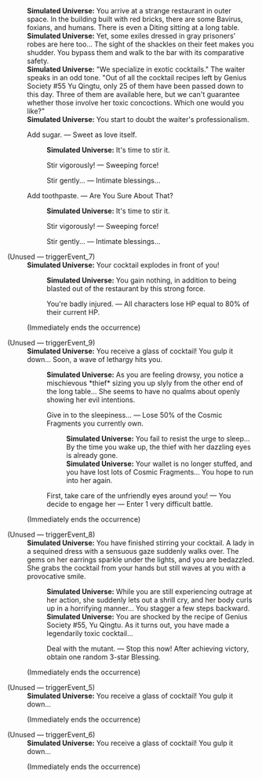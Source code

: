 {{Dialogue Start}}
:'''Simulated Universe:''' You arrive at a strange restaurant in outer space. In the building built with red bricks, there are some Bavirus, foxians, and humans. There is even a Diting sitting at a long table.
:'''Simulated Universe:''' Yet, some exiles dressed in gray prisoners' robes are here too... The sight of the shackles on their feet makes you shudder. You bypass them and walk to the bar with its comparative safety.
:'''Simulated Universe:''' "We specialize in exotic cocktails." The waiter speaks in an odd tone. "Out of all the cocktail recipes left by Genius Society #55 Yu Qingtu, only 25 of them have been passed down to this day. Three of them are available here, but we can't guarantee whether those involve her toxic concoctions. Which one would you like?"
:'''Simulated Universe:''' You start to doubt the waiter's professionalism.
:{{DIcon|Star}} Add sugar. &mdash; Sweet as love itself.
::'''Simulated Universe:''' It's time to stir it.
::{{DIcon|Star}} Stir vigorously! &mdash; Sweeping force!
::{{DIcon|Star}} Stir gently... &mdash; Intimate blessings...
:{{DIcon|Star}} Add toothpaste. &mdash; Are You Sure About That?
::'''Simulated Universe:''' It's time to stir it.
::{{DIcon|Star}} Stir vigorously! &mdash; Sweeping force!
::{{DIcon|Star}} Stir gently... &mdash; Intimate blessings...

;(Unused &mdash; triggerEvent_7)
:'''Simulated Universe:''' Your cocktail explodes in front of you!
::'''Simulated Universe:''' You gain nothing, in addition to being blasted out of the restaurant by this strong force.
::{{DIcon|Star}} You're badly injured. &mdash; All characters lose HP equal to 80% of their current HP.
:;(Immediately ends the occurrence)

;(Unused &mdash; triggerEvent_9)
:'''Simulated Universe:''' You receive a glass of cocktail! You gulp it down... Soon, a wave of lethargy hits you.
::'''Simulated Universe:''' As you are feeling drowsy, you notice a mischievous *thief* sizing you up slyly from the other end of the long table... She seems to have no qualms about openly showing her evil intentions.
::{{DIcon|Star}} Give in to the sleepiness... &mdash; Lose 50% of the Cosmic Fragments you currently own.
:::'''Simulated Universe:''' You fail to resist the urge to sleep... By the time you wake up, the thief with her dazzling eyes is already gone.
:::'''Simulated Universe:''' Your wallet is no longer stuffed, and you have lost lots of Cosmic Fragments... You hope to run into her again.
::{{DIcon|Star}} First, take care of the unfriendly eyes around you! &mdash; You decide to engage her &mdash; Enter 1 very difficult battle.
:;(Immediately ends the occurrence)

;(Unused &mdash; triggerEvent_8)
:'''Simulated Universe:''' You have finished stirring your cocktail. A lady in a sequined dress with a sensuous gaze suddenly walks over. The gems on her earrings sparkle under the lights, and you are bedazzled. She grabs the cocktail from your hands but still waves at you with a provocative smile.
::'''Simulated Universe:''' While you are still experiencing outrage at her action, she suddenly lets out a shrill cry, and her body curls up in a horrifying manner... You stagger a few steps backward.
::'''Simulated Universe:''' You are shocked by the recipe of Genius Society #55, Yu Qingtu. As it turns out, you have made a legendarily toxic cocktail...
::{{DIcon|Star}} Deal with the mutant. &mdash; Stop this now! After achieving victory, obtain one random 3-star Blessing.
:;(Immediately ends the occurrence)

;(Unused &mdash; triggerEvent_5)
:'''Simulated Universe:''' You receive a glass of cocktail! You gulp it down...
:;(Immediately ends the occurrence)

;(Unused &mdash; triggerEvent_6)
:'''Simulated Universe:''' You receive a glass of cocktail! You gulp it down...
:;(Immediately ends the occurrence)
{{Dialogue End}}